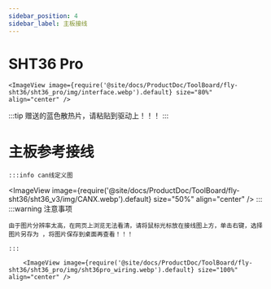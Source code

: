 ```yaml
---
sidebar_position: 4
sidebar_label: 主板接线
---
```




# SHT36 Pro


    <ImageView image={require('@site/docs/ProductDoc/ToolBoard/fly-sht36/sht36_pro/img/interface.webp').default} size="80%" align="center" />


:::tip
赠送的蓝色散热片，请粘贴到驱动上！！！
:::



# 主板参考接线
    :::info can线定义图
<ImageView image={require('@site/docs/ProductDoc/ToolBoard/fly-sht36/sht36_v3/img/CANX.webp').default} size="50%" align="center" />
    :::
    :::warning 注意事项

    由于图片分辨率太高，在网页上浏览无法看清，请将鼠标光标放在接线图上方，单击右键，选择图片另存为 ，将图片保存到桌面再查看！！！

    :::

        <ImageView image={require('@site/docs/ProductDoc/ToolBoard/fly-sht36/sht36_pro/img/sht36pro_wiring.webp').default} size="100%" align="center" />
